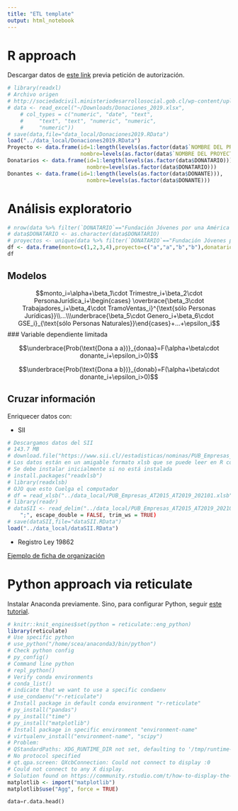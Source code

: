 ```yaml
---
title: "ETL template"
output: html_notebook
---
```



# R approach

Descargar datos de [este link](https://drive.google.com/drive/folders/1wzyn9IYyV6gvXrvYFraTxPJQxk1exVTx?usp=sharing) previa petición de autorización.

```r
# library(readxl)
# Archivo origen 
# http://sociedadcivil.ministeriodesarrollosocial.gob.cl/wp-content/uploads/2021/03/Donaciones_2019.xlsx
# data <- read_excel("~/Downloads/Donaciones_2019.xlsx", 
    # col_types = c("numeric", "date", "text", 
    #     "text", "text", "numeric", "numeric", 
    #     "numeric"))
# save(data,file="data_local/Donaciones2019.RData")
load("../data_local/Donaciones2019.RData")
Proyecto <- data.frame(id=1:length(levels(as.factor(data$`NOMBRE DEL PROYECTO`))),
                       nombre=levels(as.factor(data$`NOMBRE DEL PROYECTO`)))
Donatarios <- data.frame(id=1:length(levels(as.factor(data$DONATARIO))),
                         nombre=levels(as.factor(data$DONATARIO)))
Donantes <- data.frame(id=1:length(levels(as.factor(data$DONANTE))),
                         nombre=levels(as.factor(data$DONANTE)))
```


# Análisis exploratorio

```r
# nrow(data %>% filter(`DONATARIO`=="Fundación Jóvenes por una América Solidaria (América Solidaria)") %>% select(`NOMBRE DEL PROYECTO`))
# data$DONATARIO <- as.character(data$DONATARIO)
# proyectos <- unique(data %>% filter(`DONATARIO`=="Fundación Jóvenes por una América Solidaria (América Solidaria)") %>% select(`NOMBRE DEL PROYECTO`))
df <- data.frame(monto=c(1,2,3,4),proyecto=c("a","a","b","b"),donatario=c("x","x","x","x"),fecha=c(1,2,1,2),donante=c("j","k","l","n"),donaa=c(1,1,0,0),donab=c(0,0,1,1))
df
```

## Modelos

$$monto_i=\alpha+\beta_1\cdot Trimestre_i+\beta_2\cdot PersonaJurídica_i+\begin{cases} \overbrace{\beta_3\cdot Trabajadores_i+\beta_4\cdot TramoVentas_i}^{\text{sólo Personas Jurídicas}}\\...\\\underbrace{\beta_5\cdot Genero_i+\beta_6\cdot GSE_i}_{\text{sólo Personas Naturales}}\end{cases}+...+\epsilon_i$$
### Variable dependiente limitada

$$\underbrace{Prob(\text{Dona a a})}_{donaa}=F(\alpha+\beta\cdot donante_i+\epsilon_i>0)$$

$$\underbrace{Prob(\text{Dona a b})}_{donab}=F(\alpha+\beta\cdot donante_i+\epsilon_i>0)$$

## Cruzar información

Enriquecer datos con:

- SII

```r
# Descargamos datos del SII
# 143.7 MB
# download.file("https://www.sii.cl//estadisticas/nominas/PUB_Empresas_AT2015_AT2019_202101.xlsb", destfile = "PUB_Empresas_AT2015_AT2019_202101.xlsb")
# Los datos están en un amigable formato xlsb que se puede leer en R con la librería readxlsb
# Se debe instalar inicialmente si no está instalada
# install.packages("readxlsb")
# library(readxlsb)
# OJO que esto Cuelga el computador
# df = read_xlsb("../data_local/PUB_Empresas_AT2015_AT2019_202101.xlsb", sheet="AC_2018", debug = TRUE)
# library(readr)
# dataSII <- read_delim("../data_local/PUB_Empresas_AT2015_AT2019_202101.csv", 
    ";", escape_double = FALSE, trim_ws = TRUE)
# save(dataSII,file="dataSII.RData")
load("../data_local/dataSII.RData")
```

- Registro Ley 19862

[Ejemplo de ficha de organización](https://www.registros19862.cl/fichas/ver/rut/65032490/clase/5)


# Python approach via reticulate

Instalar Anaconda previamente. Sino, para configurar Python, seguir [este tutorial](https://support.rstudio.com/hc/en-us/articles/360023654474-Installing-and-Configuring-Python-with-RStudio).

```r
# knitr::knit_engines$set(python = reticulate::eng_python)
library(reticulate)
# Use specific python
# use_python("/home/scea/anaconda3/bin/python")
# Check python config
# py_config()
# Command line python
# repl_python()
# Verify conda environments
# conda_list()
# indicate that we want to use a specific condaenv
# use_condaenv("r-reticulate")
# Install package in default conda environment "r-reticulate"
# py_install("pandas")
# py_install("time")
# py_install("matplotlib")
# Install package in specific environment "environment-name"
# virtualenv_install("environment-name", "scipy")
# Problem: 
# QStandardPaths: XDG_RUNTIME_DIR not set, defaulting to '/tmp/runtime-sebastian'
# No protocol specified
# qt.qpa.screen: QXcbConnection: Could not connect to display :0
# Could not connect to any X display.
# Solution found on https://community.rstudio.com/t/how-to-display-the-plot-in-the-python-chunk/22039/2
matplotlib <- import("matplotlib")
matplotlib$use("Agg", force = TRUE)
```


```python
data=r.data.head()

```


